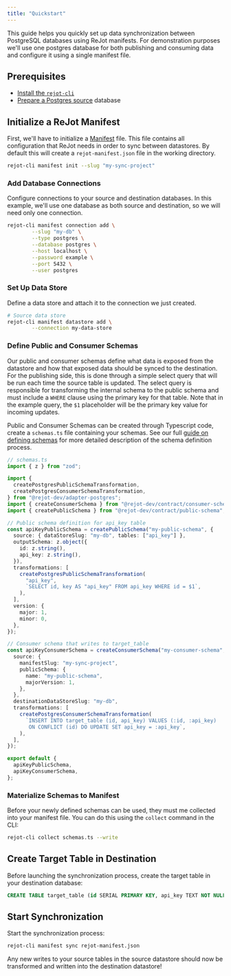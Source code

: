 ```yaml
---
title: "Quickstart"
---
```



This guide helps you quickly set up data synchronization between PostgreSQL databases using ReJot
manifests. For demonstration purposes we'll use one postgres database for both publishing and
consuming data and configure it using a single manifest file.

## Prerequisites

- [Install the `rejot-cli`](/docs/start/install)
- [Prepare a Postgres source](/docs/guides/setup-postgres) database

## Initialize a ReJot Manifest

First, we'll have to initialize a [Manifest](/docs/spec/manifest) file. This file contains all
configuration that ReJot needs in order to sync between datastores. By default this will create a
`rejot-manifest.json` file in the working directory.

```bash
rejot-cli manifest init --slug "my-sync-project"
```

### Add Database Connections

Configure connections to your source and destination databases. In this example, we'll use one
database as both source and destination, so we will need only one connection.

```bash
rejot-cli manifest connection add \
        --slug "my-db" \
        --type postgres \
        --database postgres \
        --host localhost \
        --password example \
        --port 5432 \
        --user postgres
```

### Set Up Data Store

Define a data store and attach it to the connection we just created.

```bash
# Source data store
rejot-cli manifest datastore add \
        --connection my-data-store
```

### Define Public and Consumer Schemas

Our public and consumer schemas define what data is exposed from the datastore and how that exposed
data should be synced to the destination. For the publishing side, this is done through a simple
select query that will be run each time the source table is updated. The select query is responsible
for transforming the internal schema to the public schema and must include a `WHERE` clause using
the primary key for that table. Note that in the example query, the `$1` placeholder will be the
primary key value for incoming updates.

Public and Consumer Schemas can be created through Typescript code, create a `schemas.ts` file
containing your schemas. See our full [guide on defining schemas](/docs/guides/defining-schemas) for
more detailed description of the schema definition process.

```typescript
// schemas.ts
import { z } from "zod";

import {
  createPostgresPublicSchemaTransformation,
  createPostgresConsumerSchemaTransformation,
} from "@rejot-dev/adapter-postgres";
import { createConsumerSchema } from "@rejot-dev/contract/consumer-schema";
import { createPublicSchema } from "@rejot-dev/contract/public-schema";

// Public schema definition for api_key table
const apiKeyPublicSchema = createPublicSchema("my-public-schema", {
  source: { dataStoreSlug: "my-db", tables: ["api_key"] },
  outputSchema: z.object({
    id: z.string(),
    api_key: z.string(),
  }),
  transformations: [
    createPostgresPublicSchemaTransformation(
      "api_key",
      `SELECT id, key AS "api_key" FROM api_key WHERE id = $1`,
    ),
  ],
  version: {
    major: 1,
    minor: 0,
  },
});

// Consumer schema that writes to target_table
const apiKeyConsumerSchema = createConsumerSchema("my-consumer-schema", {
  source: {
    manifestSlug: "my-sync-project",
    publicSchema: {
      name: "my-public-schema",
      majorVersion: 1,
    },
  },
  destinationDataStoreSlug: "my-db",
  transformations: [
    createPostgresConsumerSchemaTransformation(
      `INSERT INTO target_table (id, api_key) VALUES (:id, :api_key)
       ON CONFLICT (id) DO UPDATE SET api_key = :api_key`,
    ),
  ],
});

export default {
  apiKeyPublicSchema,
  apiKeyConsumerSchema,
};
```

### Materialize Schemas to Manifest

Before your newly defined schemas can be used, they must me collected into your manifest file. You
can do this using the `collect` command in the CLI:

```bash
rejot-cli collect schemas.ts --write
```

## Create Target Table in Destination

Before launching the synchronization process, create the target table in your destination database:

```sql
CREATE TABLE target_table (id SERIAL PRIMARY KEY, api_key TEXT NOT NULL);
```

## Start Synchronization

Start the synchronization process:

```bash
rejot-cli manifest sync rejot-manifest.json
```

Any new writes to your source tables in the source datastore should now be transformed and written
into the destination datastore!
